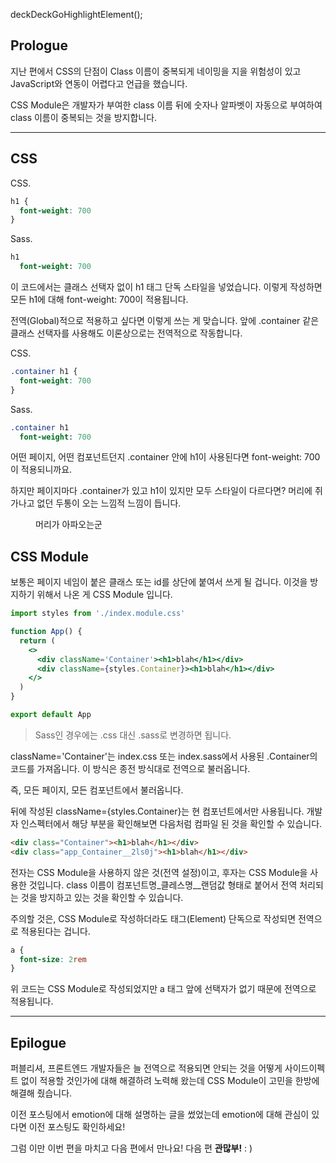 deckDeckGoHighlightElement();

## Prologue

지난 편에서 CSS의 단점이 Class 이름이 중복되게 네이밍을 지을 위험성이 있고 JavaScript와 연동이 어렵다고 언급을 했습니다.

CSS Module은 개발자가 부여한 class 이름 뒤에 숫자나 알파벳이 자동으로 부여하여 class 이름이 중복되는 것을 방지합니다.

---

## CSS

CSS.

```scss
h1 {
  font-weight: 700
}
```

Sass.

```sass
h1
  font-weight: 700
```

이 코드에서는 클래스 선택자 없이 h1 태그 단독 스타일을 넣었습니다. 이렇게 작성하면 모든 h1에 대해 font-weight: 700이 적용됩니다.

전역(Global)적으로 적용하고 싶다면 이렇게 쓰는 게 맞습니다. 앞에 .container 같은 클래스 선택자를 사용해도 이론상으로는 전역적으로 작동합니다.

CSS.

```scss
.container h1 {
  font-weight: 700
}
```

Sass.

```sass
.container h1
  font-weight: 700
```

어떤 페이지, 어떤 컴포넌트던지 .container 안에 h1이 사용된다면 font-weight: 700이 적용되니까요.

하지만 페이지마다 .container가 있고 h1이 있지만 모두 스타일이 다르다면? 머리에 쥐가나고 없던 두통이 오는 느낌적 느낌이 듭니다.

<figure>
  <picture>
    <source srcSet={`/0/20211201/headattact.webp?${uuidv4()}`} type="image/webp" />
    <img src={`/0/20211201/headattact.jpeg?${uuidv4()}`} alt='' />
  </picture>
  <figcaption>머리가 아파오는군</figcaption>
</figure>

## CSS Module

보통은 페이지 네임이 붙은 클래스 또는 id를 상단에 붙여서 쓰게 될 겁니다. 이것을 방지하기 위해서 나온 게 CSS Module 입니다.

```jsx
import styles from './index.module.css'

function App() {
  return (
    <>
      <div className='Container'><h1>blah</h1></div>
      <div className={styles.Container}><h1>blah</h1></div>
    </>
  )
}

export default App
```

> Sass인 경우에는 .css 대신 .sass로 변경하면 됩니다.

className='Container'는 index.css 또는 index.sass에서 사용된 .Container의 코드를 가져옵니다. 이 방식은 종전 방식대로 전역으로 불러옵니다.

즉, 모든 페이지, 모든 컴포넌트에서 불러옵니다.

뒤에 작성된 className={styles.Container}는 현 컴포넌트에서만 사용됩니다. 개발자 인스펙터에서 해당 부분을 확인해보면 다음처럼 컴파일 된 것을 확인할 수 있습니다.

```html
<div class="Container"><h1>blah</h1></div>
<div class="app_Container__2ls0j"><h1>blah</h1></div>
```

전자는 CSS Module을 사용하지 않은 것(전역 설정)이고, 후자는 CSS Module을 사용한 것입니다. class 이름이 컴포넌트명_클레스명__랜덤값 형태로 붙어서 전역 처리되는 것을 방지하고 있는 것을 확인할 수 있습니다.

주의할 것은, CSS Module로 작성하더라도 태그(Element) 단독으로 작성되면 전역으로 적용된다는 겁니다.

```scss
a {
  font-size: 2rem
}
```

위 코드는 CSS Module로 작성되었지만 a 태그 앞에 선택자가 없기 때문에 전역으로 적용됩니다.

---

## Epilogue

퍼블리셔, 프론트엔드 개발자들은 늘 전역으로 적용되면 안되는 것을 어떻게 사이드이펙트 없이 적용할 것인가에 대해 해결하려 노력해 왔는데 CSS Module이 고민을 한방에 해결해 줬습니다.

이전 포스팅에서 emotion에 대해 설명하는 글을 썼었는데 emotion에 대해 관심이 있다면 이전 포스팅도 확인하세요!

그럼 이만 이번 편을 마치고 다음 편에서 만나요! 다음 편 **관많부!** : )
